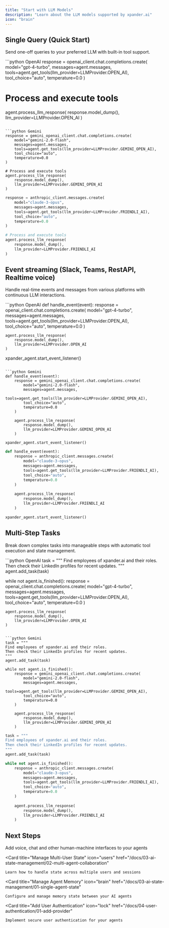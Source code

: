 ```yaml
---
title: "Start with LLM Models"
description: "Learn about the LLM models supported by xpander.ai"
icon: "brain"
---
```


## Single Query (Quick Start)
Send one-off queries to your preferred LLM with built-in tool support.

<CodeGroup>
```python OpenAI
response = openai_client.chat.completions.create(
    model="gpt-4-turbo",
    messages=agent.messages,
    tools=agent.get_tools(llm_provider=LLMProvider.OPEN_AI),
    tool_choice="auto",
    temperature=0.0
)

# Process and execute tools
agent.process_llm_response(
    response.model_dump(), 
    llm_provider=LLMProvider.OPEN_AI
)
```

```python Gemini
response = gemini_openai_client.chat.completions.create(
    model="gemini-2.0-flash",
    messages=agent.messages,
    tools=agent.get_tools(llm_provider=LLMProvider.GEMINI_OPEN_AI),
    tool_choice="auto",
    temperature=0.0
)

# Process and execute tools
agent.process_llm_response(
    response.model_dump(), 
    llm_provider=LLMProvider.GEMINI_OPEN_AI
)
```

```python Claude
response = anthropic_client.messages.create(
    model="claude-3-opus",
    messages=agent.messages,
    tools=agent.get_tools(llm_provider=LLMProvider.FRIENDLI_AI),
    tool_choice="auto",
    temperature=0.0
)

# Process and execute tools
agent.process_llm_response(
    response.model_dump(), 
    llm_provider=LLMProvider.FRIENDLI_AI
)
```
</CodeGroup>

## Event streaming (Slack, Teams, RestAPI, Realtime voice)
Handle real-time events and messages from various platforms with continuous LLM interactions.

<CodeGroup>
```python OpenAI
def handle_event(event):
    response = openai_client.chat.completions.create(
        model="gpt-4-turbo",
        messages=agent.messages,
        tools=agent.get_tools(llm_provider=LLMProvider.OPEN_AI),
        tool_choice="auto",
        temperature=0.0
    )
    
    agent.process_llm_response(
        response.model_dump(), 
        llm_provider=LLMProvider.OPEN_AI
    )

xpander_agent.start_event_listener()
```

```python Gemini
def handle_event(event):
    response = gemini_openai_client.chat.completions.create(
        model="gemini-2.0-flash",
        messages=agent.messages,
        tools=agent.get_tools(llm_provider=LLMProvider.GEMINI_OPEN_AI),
        tool_choice="auto",
        temperature=0.0
    )
    
    agent.process_llm_response(
        response.model_dump(), 
        llm_provider=LLMProvider.GEMINI_OPEN_AI
    )

xpander_agent.start_event_listener()
```

```python Claude
def handle_event(event):
    response = anthropic_client.messages.create(
        model="claude-3-opus",
        messages=agent.messages,
        tools=agent.get_tools(llm_provider=LLMProvider.FRIENDLI_AI),
        tool_choice="auto",
        temperature=0.0
    )
    
    agent.process_llm_response(
        response.model_dump(), 
        llm_provider=LLMProvider.FRIENDLI_AI
    )

xpander_agent.start_event_listener()
```
</CodeGroup>

## Multi-Step Tasks
Break down complex tasks into manageable steps with automatic tool execution and state management.

<CodeGroup>
```python OpenAI
task = """
Find employees of xpander.ai and their roles.
Then check their LinkedIn profiles for recent updates.
"""
agent.add_task(task)

while not agent.is_finished():
    response = openai_client.chat.completions.create(
        model="gpt-4-turbo",
        messages=agent.messages,
        tools=agent.get_tools(llm_provider=LLMProvider.OPEN_AI),
        tool_choice="auto",
        temperature=0.0
    )
    
    agent.process_llm_response(
        response.model_dump(), 
        llm_provider=LLMProvider.OPEN_AI
    )
```

```python Gemini
task = """
Find employees of xpander.ai and their roles.
Then check their LinkedIn profiles for recent updates.
"""
agent.add_task(task)

while not agent.is_finished():
    response = gemini_openai_client.chat.completions.create(
        model="gemini-2.0-flash",
        messages=agent.messages,
        tools=agent.get_tools(llm_provider=LLMProvider.GEMINI_OPEN_AI),
        tool_choice="auto",
        temperature=0.0
    )
    
    agent.process_llm_response(
        response.model_dump(), 
        llm_provider=LLMProvider.GEMINI_OPEN_AI
    )
```

```python Claude
task = """
Find employees of xpander.ai and their roles.
Then check their LinkedIn profiles for recent updates.
"""
agent.add_task(task)

while not agent.is_finished():
    response = anthropic_client.messages.create(
        model="claude-3-opus",
        messages=agent.messages,
        tools=agent.get_tools(llm_provider=LLMProvider.FRIENDLI_AI),
        tool_choice="auto",
        temperature=0.0
    )
    
    agent.process_llm_response(
        response.model_dump(), 
        llm_provider=LLMProvider.FRIENDLI_AI
    )
```
</CodeGroup>

## Next Steps
<CardGroup cols={2}>
  <Card 
    title="Add Voice & Chat Interfaces" 
    icon="microphone"
    href="/docs/05-human-interfaces/01-voice-apis"
  >
    Add voice, chat and other human-machine interfaces to your agents
  </Card>

  <Card 
    title="Manage Multi-User State" 
    icon="users"
    href="/docs/03-ai-state-management/02-multi-agent-collaboration"
  >
    Learn how to handle state across multiple users and sessions
  </Card>

  <Card 
    title="Manage Agent Memory" 
    icon="brain"
    href="/docs/03-ai-state-management/01-single-agent-state"
  > 
    Configure and manage memory state between your AI agents
  </Card>

  <Card 
    title="Add User Authentication" 
    icon="lock"
    href="/docs/04-user-authentication/01-add-provider"
  >
    Implement secure user authentication for your agents
  </Card>
</CardGroup> 